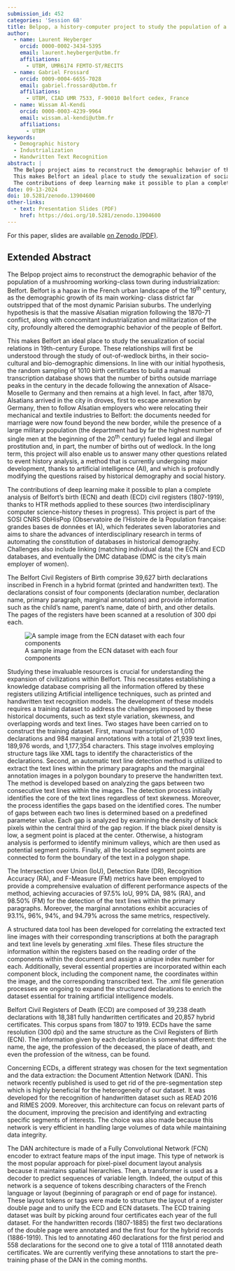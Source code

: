 ```yaml
---
submission_id: 452
categories: 'Session 6B'
title: Belpop, a history-computer project to study the population of a town during early industrialization
author:
  - name: Laurent Heyberger
    orcid: 0000-0002-3434-5395
    email: laurent.heyberger@utbm.fr
    affiliations:
      - UTBM, UMR6174 FEMTO-ST/RECITS
  - name: Gabriel Frossard
    orcid: 0009-0004-6655-7028
    email: gabriel.frossard@utbm.fr
    affiliations:
      - UTBM, CIAD UMR 7533, F-90010 Belfort cedex, France
  - name: Wissam Al-Kendi
    orcid: 0000-0003-4239-9964
    email: wissam.al-kendi@utbm.fr
    affiliations:
      - UTBM
keywords:
  - Demographic history
  - Industrialization
  - Handwritten Text Recognition
abstract: |
  The Belpop project aims to reconstruct the demographic behavior of the population of a mushrooming working-class town during industrialization: Belfort. Belfort is a hapax in the French urban landscape of the 19^th^ century, as the demographic growth of its main working- class district far outstripped that of the most dynamic Parisian suburbs. The underlying hypothesis is that the massive Alsatian migration that followed the 1870-71 conflict, and the concomitant industrialization and militarization of the city, profoundly altered the demographic behavior of the people of Belfort.
  This makes Belfort an ideal place to study the sexualization of social relations in 19^th^-century Europe. These relationships will first be understood through the study of out-of-wedlock births, in their socio-cultural and bio-demographic dimensions. In the long term, this project will also enable to answer many other questions related to event history analysis, a method that is currently undergoing major development, thanks to artificial intelligence (AI), and which is profoundly modifying the questions raised by historical demography and social history.
  The contributions of deep learning make it possible to plan a complete analysis of Belfort's birth (ECN) and death (ECD) civil registers (1807-1919), thanks to HTR methods applied to these sources (two interdisciplinary computer science-history theses in progress). This project is part of the SOSI CNRS ObHisPop (Observatoire de l'Histoire de la Population française: grandes bases de données et IA), which federates seven laboratories and aims to share the advances of interdisciplinary research in terms of automating the constitution of databases in historical demography. Challenges also include linking (matching individual data) the ECN and ECD databases, and eventually the DMC database (DMC is the city's main employer of women)."
date: 09-13-2024
doi: 10.5281/zenodo.13904600
other-links:
  - text: Presentation Slides (PDF)
    href: https://doi.org/10.5281/zenodo.13904600
---
```


::: {.callout-note appearance="simple" icon=false}

For this paper, slides are available [on Zenodo (PDF)](https://zenodo.org/records/13904600/files/452_DigiHistCH24_Belpop_Slides.pdf).

:::

## Extended Abstract

The Belpop project aims to reconstruct the demographic behavior of the population of a mushrooming working-class town during industrialization: Belfort. Belfort is a hapax in the French urban landscape of the 19^th^ century, as the demographic growth of its main working- class district far outstripped that of the most dynamic Parisian suburbs. The underlying hypothesis is that the massive Alsatian migration following the 1870-71 conflict, along with concomitant industrialization and militarization of the city, profoundly altered the demographic behavior of the people of Belfort.

This makes Belfort an ideal place to study the sexualization of social relations in 19th-century Europe. These relationships will first be understood through the study of out-of-wedlock births, in their socio-cultural and bio-demographic dimensions. In line with our initial hypothesis, the random sampling of 1010 birth certificates to build a manual transcription database shows that the number of births outside marriage peaks in the century in the decade following the annexation of Alsace-Moselle to Germany and then remains at a high level. In fact, after 1870, Alsatians arrived in the city in droves, first to escape annexation by Germany, then to follow Alsatian employers who were relocating their mechanical and textile industries to Belfort: the documents needed for marriage were now found beyond the new border, while the presence of a large military population (the department had by far the highest number of single men at the beginning of the 20^th^ century) fueled legal and illegal prostitution and, in part, the number of births out of wedlock. In the long term, this project will also enable us to answer many other questions related to event history analysis, a method that is currently undergoing major development, thanks to artificial intelligence (AI), and which is profoundly modifying the questions raised by historical demography and social history.

The contributions of deep learning make it possible to plan a complete analysis of Belfort's birth (ECN) and death (ECD) civil registers (1807-1919), thanks to HTR methods applied to these sources (two interdisciplinary computer science-history theses in progress). This project is part of the SOSI CNRS ObHisPop (Observatoire de l'Histoire de la Population française: grandes bases de données et IA), which federates seven laboratories and aims to share the advances of interdisciplinary research in terms of automating the constitution of databases in historical demography. Challenges also include linking (matching individual data) the ECN and ECD databases, and eventually the DMC database (DMC is the city's main employer of women).

The Belfort Civil Registers of Birth comprise 39,627 birth declarations inscribed in French in a hybrid format (printed and handwritten text). The declarations consist of four components (declaration number, declaration name, primary paragraph, marginal annotations) and provide information such as the child's name, parent's name, date of birth, and other details. The pages of the registers have been scanned at a resolution of 300 dpi each.

![A sample image from the ECN dataset with each four components](images/sample%20from%20dataset.png)

Studying these invaluable resources is crucial for understanding the expansion of civilizations within Belfort. This necessitates establishing a knowledge database comprising all the information offered by these registers utilizing Artificial intelligence techniques, such as printed and handwritten text recognition models.
The development of these models requires a training dataset to address the challenges imposed by these historical documents, such as text style variation, skewness, and overlapping words and text lines.
Two stages have been carried on to construct the training dataset. First, manual transcription of 1,010 declarations and 984 marginal annotations with a total of 21,939 text lines, 189,976 words, and 1,177,354 characters. This stage involves employing structure tags like XML tags to identify the characteristics of the declarations.
Second, an automatic text line detection method is utilized to extract the text lines within the primary paragraphs and the marginal annotation images in a polygon boundary to preserve the handwritten text. The method is developed based on analyzing the gaps between two consecutive text lines within the images. The detection process initially identifies the core of the text lines regardless of text skewness. Moreover, the process identifies the gaps based on the identified cores. The number of gaps between each two lines is determined based on a predefined parameter value. Each gap is analyzed by examining the density of black pixels within the central third of the gap region. If the black pixel density is low, a segment point is placed at the center. Otherwise, a histogram analysis is performed to identify minimum valleys, which are then used as potential segment points. Finally, all the localized segment points are connected to form the boundary of the text in a polygon shape.

The Intersection over Union (IoU), Detection Rate (DR), Recognition Accuracy (RA), and F-Measure (FM) metrics have been employed to provide a comprehensive evaluation of different performance aspects of the method, achieving accuracies of 97.5% IoU, 99% DA, 98% (RA), and 98.50% (FM) for the detection of the text lines within the primary paragraphs. Moreover, the marginal annotations exhibit accuracies of 93.1%, 96%, 94%, and 94.79% across the same metrics, respectively.

A structured data tool has been developed for correlating the extracted text line images with their corresponding transcriptions at both the paragraph and text line levels by generating .xml files. These files structure the information within the registers based on the reading order of the components within the document and assign a unique index number for each. Additionally, several essential properties are incorporated within each component block, including the component name, the coordinates within the image, and the corresponding transcribed text. The .xml file generation processes are ongoing to expand the structured declarations to enrich the dataset essential for training artificial intelligence models.

Belfort Civil Registers of Death (ECD) are composed of 39,238 death declarations with 18,381 fully handwritten certificates and 20,857 hybrid certificates. This corpus spans from 1807 to 1919. ECDs have the same resolution (300 dpi) and the same structure as the Civil Registers of Birth (ECN). The information given by each declaration is somewhat different: the name, the age, the profession of the deceased, the place of death, and even the profession of the witness, can be found.

Concerning ECDs, a different strategy was chosen for the text segmentation and the data extraction: the Document Attention Network (DAN). This network recently published is used to get rid of the pre-segmentation step which is highly beneficial for the heterogeneity of our dataset. It was developed for the recognition of handwritten dataset such as READ 2016 and RIMES 2009. Moreover, this architecture can focus on relevant parts of the document, improving the precision and identifying and extracting specific segments of interests. The choice was also made because this network is very efficient in handling large volumes of data while maintaining data integrity.

The DAN architecture is made of a Fully Convolutional Network (FCN) encoder to extract feature maps of the input image. This type of network is the most popular approach for pixel-pixel document layout analysis because it maintains spatial hierarchies. Then, a transformer is used as a decoder to predict sequences of variable length. Indeed, the output of this network is a sequence of tokens describing characters of the French language or layout (beginning of paragraph or end of page for instance). These layout tokens or tags were made to structure the layout of a register double page and to unify the ECD and ECN datasets. The ECD training dataset was built by picking around four certificates each year of the full dataset. For the handwritten records (1807-1885) the first two declarations of the double page were annotated and the first four for the hybrid records (1886-1919). This led to annotating 460 declarations for the first period and 558 declarations for the second one to give a total of 1118 annotated death certificates. We are currently verifying these annotations to start the pre-training phase of the DAN in the coming months.